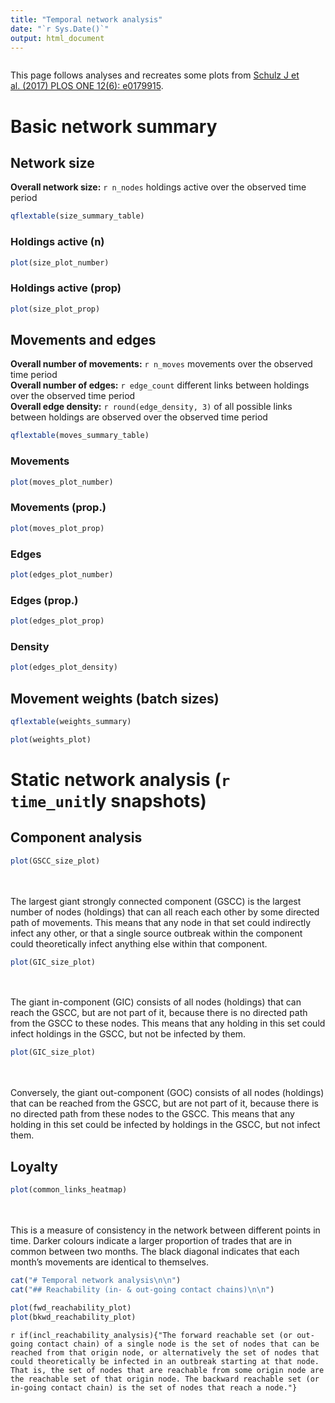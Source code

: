 ```yaml
---
title: "Temporal network analysis"
date: "`r Sys.Date()`"
output: html_document
---
```


```r
```

This page follows analyses and recreates some plots from [Schulz J et
al. (2017) PLOS ONE 12(6):
e0179915](https://doi.org/10.1371/journal.pone.0179915).

# Basic network summary

## Network size {.tabset}

**Overall network size:** `r n_nodes` holdings active over
the observed time period

<div class = "row">
<div class = "col-md-5">
```r
qflextable(size_summary_table)
```
</div>
<div class = "col-md-7">
### Holdings active (n)
```r
plot(size_plot_number)
```

### Holdings active (prop)
```r
plot(size_plot_prop)
```
</div>
</div>

## Movements and edges {.tabset}

**Overall number of movements:** `r n_moves` movements over the observed
time period  
**Overall number of edges:** `r edge_count` different links
between holdings over the observed time period  
**Overall edge density:** `r round(edge_density, 3)` of all possible links between holdings are
observed over the observed time period

<div class = "row">
<div class = "col-md-5">
```r
qflextable(moves_summary_table)
```
</div>
<div class = "col-md-7">
### Movements
```r
plot(moves_plot_number)
```

### Movements (prop.)
```r
plot(moves_plot_prop)
```

### Edges
```r
plot(edges_plot_number)
```

### Edges (prop.)
```r
plot(edges_plot_prop)
```

### Density
```r
plot(edges_plot_density)
```
</div>
</div>

## Movement weights (batch sizes)

<div class = "row">
<div class = "col-md-5">
```r
qflextable(weights_summary)
```
</div>
<div class = "col-md-7">
```r
plot(weights_plot)
```
</div>
</div>

# Static network analysis (`r time_unit`ly snapshots)

## Component analysis

<div class = "row">
<div class = "col-md-7">
```r
plot(GSCC_size_plot)
```
</div>
<div class = "col-md-5">
<br>
<br>
The largest giant strongly connected component (GSCC) is the largest
number of nodes (holdings) that can all reach each other by some
directed path of movements. This means that any node in that set could
indirectly infect any other, or that a single source outbreak within the
component could theoretically infect anything else within that
component.  
</div>
</div>

<div class = "row">
<div class = "col-md-7">
```r
plot(GIC_size_plot)
```
</div>
<div class = "col-md-5">
<br>
<br>
The giant in-component (GIC) consists of all nodes (holdings) that can reach the 
GSCC, but are not part of it, because there is no directed path from the GSCC to 
these nodes. This means that any holding in this set could infect holdings in 
the GSCC, but not be infected by them. 
</div>
</div>

<div class = "row">
<div class = "col-md-7">
```r
plot(GIC_size_plot)
```
</div>
<div class = "col-md-5">
<br>
<br>
Conversely, the giant out-component (GOC) consists of all nodes (holdings) that 
can be reached from the GSCC, but are not part of it, because there is no 
directed path from these nodes to the GSCC. This means that any holding in this 
set could be infected by holdings in the GSCC, but not infect them.
</div>
</div>


## Loyalty

<div class = "row">
<div class = "col-md-7">
```r
plot(common_links_heatmap)
```
</div>
<div class = "col-md-5">
<br>
<br>
This is a measure of consistency in the network between different points
in time. Darker colours indicate a larger proportion of trades that are
in common between two months. The black diagonal indicates that each
month's movements are identical to themselves.
</div>
</div>


```r

cat("# Temporal network analysis\n\n")
cat("## Reachability (in- & out-going contact chains)\n\n")

plot(fwd_reachability_plot)
plot(bkwd_reachability_plot)

```

`r if(incl_reachability_analysis){"The forward reachable set (or out-going contact chain) of a single node
is the set of nodes that can be reached from that origin node, or
alternatively the set of nodes that could theoretically be infected in
an outbreak starting at that node. That is, the set of nodes that are
reachable from some origin node are the reachable set of that origin
node. The backward reachable set (or in-going contact chain) is the set
of nodes that reach a node."}`
